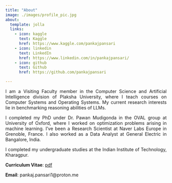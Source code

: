```yaml
---
title: "About"
image: ./images/profile_pic.jpg
about:
  template: jolla
  links:
    - icon: kaggle
      text: Kaggle
      href: https://www.kaggle.com/pankajpansari
    - icon: linkedin
      text: LinkedIn
      href: https://www.linkedin.com/in/pankajpansari/ 
    - icon: github
      text: Github
      href: https://github.com/pankajpansari

---
```

<div style="text-align: justify"> 
I am a Visiting Faculty member in the Computer Science and Artificial Intelligence division of Plaksha University, where I teach courses on Computer Systems and Operating Systems. My current research interests lie in benchmarking reasoning abilities of LLMs.

I completed my PhD under Dr. Pawan Mudigonda in the OVAL group at University of Oxford, where I worked on optimization problems arising in machine learning. I've been a Research Scientist at Naver Labs Europe in Grenoble, France. I also worked as a Data Analyst at General Electric in Bangalore, India.

I completed my undergraduate studies at the Indian Institute of Technology, Kharagpur.
    
**Curriculum Vitae**: [pdf](https://drive.google.com/file/d/12KlPpgOB-hKs3TykmfrxU0Dv6sMecszx/view?usp=drive_link)

**Email**: pankaj.pansari1@proton.me
</div>

